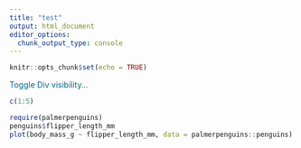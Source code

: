 ```yaml
---
title: "test"
output: html_document
editor_options: 
  chunk_output_type: console
---
```


```r
knitr::opts_chunk$set(echo = TRUE)
```

<style>

label.toggle { cursor: pointer; color: #068 }
input.toggle { display: none; width: 0px;}
input.toggle:checked+div { display: none; width: 0px; }

</style>



<label for="mytoggle" class="toggle">Toggle Div visibility...</label>
<input id="mytoggle" type="checkbox" class="toggle" />
<div>
  
 
```r
c(1:5)
```

```r
require(palmerpenguins)
penguins$flipper_length_mm
plot(body_mass_g ~ flipper_length_mm, data = palmerpenguins::penguins)
```

</div>


